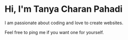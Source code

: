 # Hi, I'm Tanya Charan Pahadi

I am passionate about coding and love to create websites.

Feel free to ping me if you want one for yourself.
